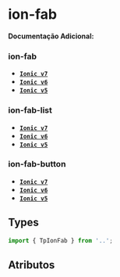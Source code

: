 
<Meta of={fabStories} />

# ion-fab

**Documentação Adicional:**

### ion-fab

- **[`Ionic v7`](https://ionicframework.com/docs/api/fab)**
- **[`Ionic v6`](https://ionicframework.com/docs/v6/api/fab)**
- **[`Ionic v5`](https://ionicframework.com/docs/v5/api/fab)**

### ion-fab-list

- **[`Ionic v7`](https://ionicframework.com/docs/api/fab-list)**
- **[`Ionic v6`](https://ionicframework.com/docs/v6/api/fab-list)**
- **[`Ionic v5`](https://ionicframework.com/docs/v5/api/fab-list)**

### ion-fab-button

- **[`Ionic v7`](https://ionicframework.com/docs/api/fab-button)**
- **[`Ionic v6`](https://ionicframework.com/docs/v6/api/fab-button)**
- **[`Ionic v5`](https://ionicframework.com/docs/v5/api/fab-button)**

## Types

```ts
import { TpIonFab } from '..';
```

## Atributos

<Canvas of={fabStories.Default} />

<Controls of={fabStories.Default} />
